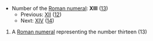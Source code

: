 *Number of the [[Roman numeral]]: '''XIII''' ([[thirteen|13]])
**Previous: [[XII]] ([[twelve|12]])
**Next: [[XIV]] ([[fourteen|14]])

# A [[Roman numeral]] representing the number thirteen (13)